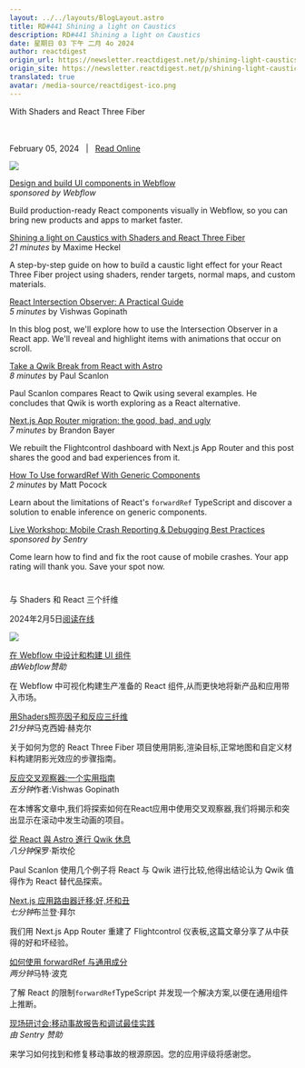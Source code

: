```yaml
---
layout: ../../layouts/BlogLayout.astro
title: RD#441 Shining a light on Caustics
description: RD#441 Shining a light on Caustics
date: 星期日 03 下午 二月 4o 2024
author: reactdigest
origin_url: https://newsletter.reactdigest.net/p/shining-light-caustics
origin_site: https://newsletter.reactdigest.net/p/shining-light-caustics
translated: true
avatar: /media-source/reactdigest-ico.png
---
```



<Reference client:only="react" title="RD#441 Shining a light on Caustics" url="https://newsletter.reactdigest.net/p/shining-light-caustics" />

<Detail client:only="react">
With Shaders and React Three Fiber  ‌ ‌ ‌ ‌ ‌ ‌ ‌ ‌ ‌ ‌ ‌ ‌ ‌ ‌ ‌ ‌ ‌ ‌ ‌ ‌ ‌ ‌ ‌ ‌ ‌ ‌ ‌ ‌ ‌ ‌ ‌ ‌ ‌ ‌ ‌ ‌ ‌ ‌ ‌ ‌ ‌ ‌ ‌ ‌ ‌ ‌ ‌ ‌ ‌ ‌ ‌ ‌ ‌ ‌ ‌ ‌ ‌ ‌ ‌ ‌ ‌ ‌ ‌ ‌ ‌ ‌ ‌ ‌ ‌ ‌ ‌ ‌ ‌ ‌ ‌ ‌ ‌ ‌ ‌ ‌ ‌ ‌ ‌ ‌ ‌ ‌ ‌ ‌ ‌ ‌ ‌ ‌ ‌ ‌ ‌ ‌ ‌ ‌ ‌ ‌ ‌ ‌ ‌ ‌ ‌ ‌ ‌ ‌ ‌ ‌ ‌ ‌ ‌ ‌ ‌ ‌ ‌ ‌ ‌ ‌ ‌ ‌ ‌ ‌ ‌ ‌ ‌ ‌ ‌ ‌ ‌ ‌ ‌ ‌ ‌ ‌ ‌ ‌ ‌ ‌ ‌ ‌ ‌ ‌ ‌ ‌ ‌ ‌ ‌ ‌ ‌ ‌ ‌ ‌ ‌ ‌ ‌ ‌ ‌ ‌ ‌ ‌ ‌ ‌ ‌ ‌ ‌ ‌ ‌ ‌ ‌ ‌ ‌ ‌ ‌ ‌ ‌ ‌ ‌ ‌ ‌ ‌ ‌ ‌ ‌ ‌ ‌ ‌ ‌ ‌ ‌ ‌ ‌ ‌ ‌ ‌ ‌ ‌ ‌ ‌

February 05, 2024   |   [Read Online](https://link.mail.beehiiv.com/ss/c/JwgJ21y-yo16Zc6oHEqV-r5aei1LqixOIwQN0qeGQMnlmGYTpIGpbepSI_P0csEEYv25B8npipZNwLiXvYi_a2SbwXasTEKO3dnGyjINY4xGJgMJO0rVxHPuoV-lxqK9D1cr9uHfCI7XK1TK1xnARqtqcZe3-2trY3ERcrG2O-cBa5XsI9ekotajzAyfioxMfAHzUm60JJp0TORKs8NWuUh_rB9MkulGMJgn9yY1xJiy5TTuWPHRfxPtOGVgM0mUoMAO1SCL8WlcPr3cQ720lKnl8mMzSPMv2VsifheIg16rpuYI1wO5iXrWoLHaZXpr9QzXO9HJ1rZFjaCY3WSzs4qurposDTu8RKZ9UDzxvw2xIiGIHG8fL5mlNKvZxXCmfQU1oinVJeN9IZu-Q6WQHlDfcBMQCuCooNAJKKDk3hYcM4Bqsls0On_sJawFn1nfZ9FCtQslRBvk9nc86O93Ho9utahDxs2rWNYQ9Fc6MzNwkZWtYGlxQLRsKoeWxxg9wCoeEwytcXWLCujNjqtT_MMxro-v8dBfI4DbhKnN0fgcKa5u4E_8kfQfJ2DNNCAbL0xqWfAM557Uxc_sjTv_KmxAnHXjs7KbSIL85AwsYVYWYRBDZuX3mckIwtmEVxQk5IfMmvVuDw99ImFzpWOpJQ/43k/cMAVhTjMSvCPXdS3V7s4Lw/h0/b2KPmhnFoD0q0oYtyGbMR70XC2hyyEWWTxMnUD1cySs)

![](https://link.mail.beehiiv.com/ss/o/2neHg-Hzkdcq_goMOXZHDQ/43k/cMAVhTjMSvCPXdS3V7s4Lw/ho.gif)

[Design and build UI components in Webflow](https://link.mail.beehiiv.com/ss/c/Rbmf5CzHe5itG0NBmgkKQOw8CCyVQk75-SaULbwiWapAG6aqi_2ZI9bH6ukRUXsES__DXv9OhzyhrzEy9pFzwbLkql8MIwJxPQUy07JSncx_misLqu87LLZ8td2jKhfsPHgYPnRP3oLFx9kFG6UCVRDcwTN_bLF7EG3RN6jz6PplPA5CHTjE-03VrIWQ7xxWYPZm7TQTkSxxz2iP6k2Mmg/43k/cMAVhTjMSvCPXdS3V7s4Lw/h1/Sa3bowQGBFnjJcArDPengQh93H2cAhW4Ud0KyP4sKGY)  
_sponsored by Webflow_

Build production-ready React components visually in Webflow, so you can bring new products and apps to market faster.

[Shining a light on Caustics with Shaders and React Three Fiber](https://link.mail.beehiiv.com/ss/c/lwxq2V6aEWya6_kWoUO8rAhFdJx3ibMzH6aK0_-Shx_1XpTeH9W23UfzclmkiypyXYWogvEnSybNK5qa8OyGE-EO2ViPVW9Qgqf9YvyNiqYx6qQBTGyyZM4kllaryr79-4atscLzcnd95cQzXzC61eSD9UCGOuJj3nfYmfbtWYKuHO6f94Wp3MFU6WAs3uI2DLSWA2VdUvEHpln19SxGiKavKdZ5e5c3aoGbdv9FarU/43k/cMAVhTjMSvCPXdS3V7s4Lw/h2/TrTnuD2dFM5SL66kvhb2Lq3PxAfySjgbyO9Ww9-RjPg)  
_21 minutes_ by Maxime Heckel

A step-by-step guide on how to build a caustic light effect for your React Three Fiber project using shaders, render targets, normal maps, and custom materials.

[React Intersection Observer: A Practical Guide](https://link.mail.beehiiv.com/ss/c/zuGyd97B3VCTINHkAvXjyIH4OrxK8L4ziQJe-9Y1VdpvvFh4EJxjZOExInBKaobJZVEzbUogib8JGZfOa6zHE2diBPc8E8_QNqY4POHRG5LdrSmrs5_db9V7J2iQpzLn5pK0XphxdcjXY6sUA3jvu8Y5EzuX3PMQWWAylzHb_MMzIO4TwdQJxWwr6n0nLzGmofZiUI7VoA42slLE_D0rM6SIPseGRQN4cv2KwsgidQ0/43k/cMAVhTjMSvCPXdS3V7s4Lw/h3/mYB6aoeBJPV54LCnrMM2l0axjPHqU185Ore_oScUQK4)  
_5 minutes_ by Vishwas Gopinath

In this blog post, we'll explore how to use the Intersection Observer in a React app. We'll reveal and highlight items with animations that occur on scroll.

[Take a Qwik Break from React with Astro](https://link.mail.beehiiv.com/ss/c/i-14uV6vHkCzB2eOsMx0wHGPjtmJ7spH3kiJar0pEnZdEKBLIkqE44QDrTIM03eb9dcR4I17B3Y0MYQec7FZv7-sY0C_gcetOXabe6mhCdtv_i6GaFtxMwE2Z0y6wW93zd8p8heAwB0-eWVbtCJjHdKgcv6y8ImvWFpWFk8yK_CEjScYqsZ5_zYWSqpvms3ZFWiWDM97__XxMLckLPJQDb5kidXfcgGABw57oBo1Qdo/43k/cMAVhTjMSvCPXdS3V7s4Lw/h4/dSdH-erm7c7_1i8hSqeiR7Mlmmw8XzXylv4C4niFKis)  
_8 minutes_ by Paul Scanlon

Paul Scanlon compares React to Qwik using several examples. He concludes that Qwik is worth exploring as a React alternative.

[Next.js App Router migration: the good, bad, and ugly](https://link.mail.beehiiv.com/ss/c/zuGyd97B3VCTINHkAvXjyGPIq_kodD7OKT-VJiyojFHWR27p7O07iYl2YPCmR_N7lYNrTXzCWDymtq9srwwH-AFaAGmeY6bROLUgHHnSISbUOPWNq4L9fN5lc-8zQyOxnzdwmeg-NMu3izqUOlep6dcmcM2j91B41DAAm9qfLvzRZzGJ0VyLqAgZOjCasYhzr6LQw8d8i1UiIQthWSxQu0qeWqTnzNRFrswVWM-yISW_XwlOlmYwyT6fo2pS4dNMhwwDTzggYukx5PBGfBv-jg/43k/cMAVhTjMSvCPXdS3V7s4Lw/h5/0YG84NicmLoPxTYa1XPICEOfRu6Otpp-q9LN0Fr3E9k)  
_7 minutes_ by Brandon Bayer

We rebuilt the Flightcontrol dashboard with Next.js App Router and this post shares the good and bad experiences from it.

[How To Use forwardRef With Generic Components](https://link.mail.beehiiv.com/ss/c/zuGyd97B3VCTINHkAvXjyL5Xappc9eKMDfVwUCd1KpMjwP8XbuTNN1YnZbfFZpUdvUngUX4DbtCTo8OL6PjADS7_uxakiUN8jCIH-6mHR6uHzpWcMqHEbwk5aj4XrHFW2TlvxMtojuwFhRrYwMllZSUPI4hKcbAbFOOyOKztUdWJkSAAEZcDFf1fUPEVDG9ZxHnfd7J6KpB5la3ac3q7gdapvbPkaT672GeOPdc2Duk/43k/cMAVhTjMSvCPXdS3V7s4Lw/h6/vTPr31FLoXxU-0ksl__bky2e0TAXXhs_lTbSNXbEdLM)  
_2 minutes_ by Matt Pocock

Learn about the limitations of React's `forwardRef` TypeScript and discover a solution to enable inference on generic components.

[Live Workshop: Mobile Crash Reporting & Debugging Best Practices](https://link.mail.beehiiv.com/ss/c/5gM3m-6u57Xmc9E5KeSlwB5bXkZ55gA32DbAV3fEc7-HPszup4BhCVQL_KqTCsTNxKJRp31fovorp6blKdHYE1UAAF2iLYLqU3FTtzCLU4XelnN-iKhtx2PSsSUVny4YIdv5wXUOMcVktRQv-45yStYEPcmIlmxk2xg6R06Fn7WX6U-hwv3y6ShUk6tDD6OTZD3_V2vne-dVfVvQWwrcCvEWHfiV-uUA-L85Nlc7ul4/43k/cMAVhTjMSvCPXdS3V7s4Lw/h7/i3rE3RbedEViLbApWDNLO-HU5HEKrsm2LdRXom7yilU)  
_sponsored by Sentry_

Come learn how to find and fix the root cause of mobile crashes. Your app rating will thank you. Save your spot now.

#
</Detail>

与 Shaders 和 React 三个纤维

2024年2月5日[阅读在线](https://link.mail.beehiiv.com/ss/c/JwgJ21y-yo16Zc6oHEqV-r5aei1LqixOIwQN0qeGQMnlmGYTpIGpbepSI_P0csEEYv25B8npipZNwLiXvYi_a2SbwXasTEKO3dnGyjINY4xGJgMJO0rVxHPuoV-lxqK9D1cr9uHfCI7XK1TK1xnARqtqcZe3-2trY3ERcrG2O-cBa5XsI9ekotajzAyfioxMfAHzUm60JJp0TORKs8NWuUh_rB9MkulGMJgn9yY1xJiy5TTuWPHRfxPtOGVgM0mUoMAO1SCL8WlcPr3cQ720lKnl8mMzSPMv2VsifheIg16rpuYI1wO5iXrWoLHaZXpr9QzXO9HJ1rZFjaCY3WSzs4qurposDTu8RKZ9UDzxvw2xIiGIHG8fL5mlNKvZxXCmfQU1oinVJeN9IZu-Q6WQHlDfcBMQCuCooNAJKKDk3hYcM4Bqsls0On_sJawFn1nfZ9FCtQslRBvk9nc86O93Ho9utahDxs2rWNYQ9Fc6MzNwkZWtYGlxQLRsKoeWxxg9wCoeEwytcXWLCujNjqtT_MMxro-v8dBfI4DbhKnN0fgcKa5u4E_8kfQfJ2DNNCAbL0xqWfAM557Uxc_sjTv_KmxAnHXjs7KbSIL85AwsYVYWYRBDZuX3mckIwtmEVxQk5IfMmvVuDw99ImFzpWOpJQ/43k/cMAVhTjMSvCPXdS3V7s4Lw/h0/b2KPmhnFoD0q0oYtyGbMR70XC2hyyEWWTxMnUD1cySs)

![](https://link.mail.beehiiv.com/ss/o/2neHg-Hzkdcq_goMOXZHDQ/43k/cMAVhTjMSvCPXdS3V7s4Lw/ho.gif)

[在 Webflow 中设计和构建 UI 组件](https://link.mail.beehiiv.com/ss/c/Rbmf5CzHe5itG0NBmgkKQOw8CCyVQk75-SaULbwiWapAG6aqi_2ZI9bH6ukRUXsES__DXv9OhzyhrzEy9pFzwbLkql8MIwJxPQUy07JSncx_misLqu87LLZ8td2jKhfsPHgYPnRP3oLFx9kFG6UCVRDcwTN_bLF7EG3RN6jz6PplPA5CHTjE-03VrIWQ7xxWYPZm7TQTkSxxz2iP6k2Mmg/43k/cMAVhTjMSvCPXdS3V7s4Lw/h1/Sa3bowQGBFnjJcArDPengQh93H2cAhW4Ud0KyP4sKGY)\
*由Webflow赞助*

在 Webflow 中可视化构建生产准备的 React 组件,从而更快地将新产品和应用带入市场。

[用Shaders照亮因子和反应三纤维](https://link.mail.beehiiv.com/ss/c/lwxq2V6aEWya6_kWoUO8rAhFdJx3ibMzH6aK0_-Shx_1XpTeH9W23UfzclmkiypyXYWogvEnSybNK5qa8OyGE-EO2ViPVW9Qgqf9YvyNiqYx6qQBTGyyZM4kllaryr79-4atscLzcnd95cQzXzC61eSD9UCGOuJj3nfYmfbtWYKuHO6f94Wp3MFU6WAs3uI2DLSWA2VdUvEHpln19SxGiKavKdZ5e5c3aoGbdv9FarU/43k/cMAVhTjMSvCPXdS3V7s4Lw/h2/TrTnuD2dFM5SL66kvhb2Lq3PxAfySjgbyO9Ww9-RjPg)\
*21分钟*马克西姆·赫克尔

关于如何为您的 React Three Fiber 项目使用阴影,渲染目标,正常地图和自定义材料构建阴影光效应的步骤指南。

[反应交叉观察器:一个实用指南](https://link.mail.beehiiv.com/ss/c/zuGyd97B3VCTINHkAvXjyIH4OrxK8L4ziQJe-9Y1VdpvvFh4EJxjZOExInBKaobJZVEzbUogib8JGZfOa6zHE2diBPc8E8_QNqY4POHRG5LdrSmrs5_db9V7J2iQpzLn5pK0XphxdcjXY6sUA3jvu8Y5EzuX3PMQWWAylzHb_MMzIO4TwdQJxWwr6n0nLzGmofZiUI7VoA42slLE_D0rM6SIPseGRQN4cv2KwsgidQ0/43k/cMAVhTjMSvCPXdS3V7s4Lw/h3/mYB6aoeBJPV54LCnrMM2l0axjPHqU185Ore_oScUQK4)\
*五分钟*作者:Vishwas Gopinath

在本博客文章中,我们将探索如何在React应用中使用交叉观察器,我们将揭示和突出显示在滚动中发生动画的项目。

[從 React 與 Astro 進行 Qwik 休息](https://link.mail.beehiiv.com/ss/c/i-14uV6vHkCzB2eOsMx0wHGPjtmJ7spH3kiJar0pEnZdEKBLIkqE44QDrTIM03eb9dcR4I17B3Y0MYQec7FZv7-sY0C_gcetOXabe6mhCdtv_i6GaFtxMwE2Z0y6wW93zd8p8heAwB0-eWVbtCJjHdKgcv6y8ImvWFpWFk8yK_CEjScYqsZ5_zYWSqpvms3ZFWiWDM97__XxMLckLPJQDb5kidXfcgGABw57oBo1Qdo/43k/cMAVhTjMSvCPXdS3V7s4Lw/h4/dSdH-erm7c7_1i8hSqeiR7Mlmmw8XzXylv4C4niFKis)\
*八分钟*保罗·斯坎伦

Paul Scanlon 使用几个例子将 React 与 Qwik 进行比较,他得出结论认为 Qwik 值得作为 React 替代品探索。

[Next.js 应用路由器迁移:好,坏和丑](https://link.mail.beehiiv.com/ss/c/zuGyd97B3VCTINHkAvXjyGPIq_kodD7OKT-VJiyojFHWR27p7O07iYl2YPCmR_N7lYNrTXzCWDymtq9srwwH-AFaAGmeY6bROLUgHHnSISbUOPWNq4L9fN5lc-8zQyOxnzdwmeg-NMu3izqUOlep6dcmcM2j91B41DAAm9qfLvzRZzGJ0VyLqAgZOjCasYhzr6LQw8d8i1UiIQthWSxQu0qeWqTnzNRFrswVWM-yISW_XwlOlmYwyT6fo2pS4dNMhwwDTzggYukx5PBGfBv-jg/43k/cMAVhTjMSvCPXdS3V7s4Lw/h5/0YG84NicmLoPxTYa1XPICEOfRu6Otpp-q9LN0Fr3E9k)\
*七分钟*布兰登·拜尔

我们用 Next.js App Router 重建了 Flightcontrol 仪表板,这篇文章分享了从中获得的好和坏经验。

[如何使用 forwardRef 与通用成分](https://link.mail.beehiiv.com/ss/c/zuGyd97B3VCTINHkAvXjyL5Xappc9eKMDfVwUCd1KpMjwP8XbuTNN1YnZbfFZpUdvUngUX4DbtCTo8OL6PjADS7_uxakiUN8jCIH-6mHR6uHzpWcMqHEbwk5aj4XrHFW2TlvxMtojuwFhRrYwMllZSUPI4hKcbAbFOOyOKztUdWJkSAAEZcDFf1fUPEVDG9ZxHnfd7J6KpB5la3ac3q7gdapvbPkaT672GeOPdc2Duk/43k/cMAVhTjMSvCPXdS3V7s4Lw/h6/vTPr31FLoXxU-0ksl__bky2e0TAXXhs_lTbSNXbEdLM)\
*两分钟*马特·波克

了解 React 的限制`forwardRef`TypeScript 并发现一个解决方案,以便在通用组件上推断。

[现场研讨会:移动事故报告和调试最佳实践](https://link.mail.beehiiv.com/ss/c/5gM3m-6u57Xmc9E5KeSlwB5bXkZ55gA32DbAV3fEc7-HPszup4BhCVQL_KqTCsTNxKJRp31fovorp6blKdHYE1UAAF2iLYLqU3FTtzCLU4XelnN-iKhtx2PSsSUVny4YIdv5wXUOMcVktRQv-45yStYEPcmIlmxk2xg6R06Fn7WX6U-hwv3y6ShUk6tDD6OTZD3_V2vne-dVfVvQWwrcCvEWHfiV-uUA-L85Nlc7ul4/43k/cMAVhTjMSvCPXdS3V7s4Lw/h7/i3rE3RbedEViLbApWDNLO-HU5HEKrsm2LdRXom7yilU)\
*由 Sentry 赞助*

来学习如何找到和修复移动事故的根源原因。您的应用评级将感谢您。

#


